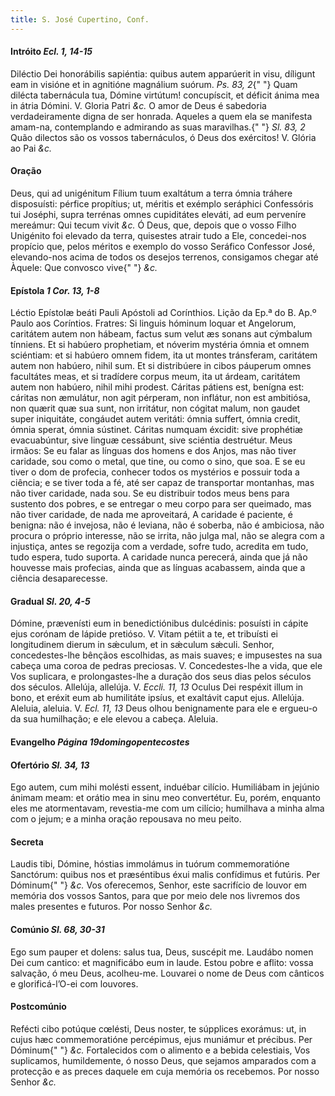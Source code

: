 ```yaml
---
title: S. José Cupertino, Conf.
---
```


<h4 class="text-center">
  Intróito <em>Ecl. 1, 14-15</em>
</h4>
<div class="grid grid-cols-2 gap-5">
  <span class="text-justify">
    Diléctio Dei honorábilis sapiéntia: quibus autem apparúerit in visu,
    díligunt eam in visióne et in agnitióne magnálium suórum. <em>Ps. 83, 2</em>{" "}
    Quam dilécta tabernácula tua, Dómine virtútum! concupíscit, et déficit ánima
    mea in átria Dómini. V. Gloria Patri <em>&c.</em>
  </span>
  <span class="text-justify">
    O amor de Deus é sabedoria verdadeiramente digna de ser honrada. Aqueles a
    quem ela se manifesta amam-na, contemplando e admirando as suas maravilhas.{" "}
    <em>Sl. 83, 2</em> Quão dilectos são os vossos tabernáculos, ó Deus dos
    exércitos! V. Glória ao Pai <em>&c.</em>
  </span>
</div>

<h4 class="text-center">Oração</h4>
<div class="grid grid-cols-2 gap-5">
  <span class="text-justify">
    Deus, qui ad unigénitum Fílium tuum exaltátum a terra ómnia tráhere
    disposuísti: pérfice propítius; ut, méritis et exémplo seráphici Confessóris
    tui Joséphi, supra terrénas omnes cupiditátes eleváti, ad eum perveníre
    mereámur: Qui tecum vivit <em>&c.</em>
  </span>
  <span class="text-justify">
    Ó Deus, que, depois que o vosso Filho Unigénito foi elevado da terra,
    quisestes atrair tudo a Ele, concedei-nos propício que, pelos méritos e
    exemplo do vosso Seráfico Confessor José, elevando-nos acima de todos os
    desejos terrenos, consigamos chegar até Àquele: Que convosco vive{" "}
    <em>&c.</em>
  </span>
</div>

<h4 class="text-center">
  Epístola <em>1 Cor. 13, 1-8</em>
</h4>
<div class="grid grid-cols-2 gap-5">
  <span class="text-justify">
    Léctio Epístolæ beáti Pauli Apóstoli ad Corínthios.
  </span>
  <span class="text-justify">
    Lição da Ep.ª do B. Ap.º Paulo aos Coríntios.
  </span>
  <span class="text-justify">
    Fratres: Si linguis hóminum loquar et Angelorum, caritátem autem non hábeam,
    factus sum velut æs sonans aut cýmbalum tínniens. Et si habúero prophetiam,
    et nóverim mystéria ómnia et omnem sciéntiam: et si habúero omnem fidem, ita
    ut montes tránsferam, caritátem autem non habúero, nihil sum. Et si
    distribúere in cibos páuperum omnes facultátes meas, et si tradídere corpus
    meum, ita ut árdeam, caritátem autem non habúero, nihil mihi prodest.
    Cáritas pátiens est, benígna est: cáritas non æmulátur, non agit pérperam,
    non inflátur, non est ambitiósa, non quærit quæ sua sunt, non irritátur, non
    cógitat malum, non gaudet super iniquitáte, congáudet autem veritáti: ómnia
    suffert, ómnia credit, ómnia sperat, ómnia sústinet. Cáritas numquam
    éxcidit: sive prophétiæ evacuabúntur, sive linguæ cessábunt, sive sciéntia
    destruétur.
  </span>
  <span class="text-justify">
    Meus irmãos: Se eu falar as línguas dos homens e dos Anjos, mas não tiver
    caridade, sou como o metal, que tine, ou como o sino, que soa. E se eu tiver
    o dom de profecia, conhecer todos os mystérios e possuir toda a ciência; e
    se tiver toda a fé, até ser capaz de transportar montanhas, mas não tiver
    caridade, nada sou. Se eu distribuir todos meus bens para sustento dos
    pobres, e se entregar o meu corpo para ser queimado, mas não tiver caridade,
    de nada me aproveitará, A caridade é paciente, é benigna: não é invejosa,
    não é leviana, não é soberba, não é ambiciosa, não procura o próprio
    interesse, não se irrita, não julga mal, não se alegra com a injustiça,
    antes se regozija com a verdade, sofre tudo, acredita em tudo, tudo espera,
    tudo suporta. A caridade nunca perecerá, ainda que já não houvesse mais
    profecias, ainda que as línguas acabassem, ainda que a ciência
    desaparecesse.
  </span>
</div>

<h4 class="text-center">
  Gradual <em>Sl. 20, 4-5</em>
</h4>
<div class="grid grid-cols-2 gap-5">
  <span class="text-justify">
    Dómine, prævenísti eum in benedictiónibus dulcédinis: posuísti in cápite
    ejus corónam de lápide pretióso. V. Vitam pétiit a te, et tribuísti ei
    longitudinem dierum in sǽculum, et in sǽculum sǽculi.
  </span>
  <span class="text-justify">
    Senhor, concedestes-lhe bênçãos escolhidas, as mais suaves; e impusestes na
    sua cabeça uma coroa de pedras preciosas. V. Concedestes-lhe a vida, que ele
    Vos suplicara, e prolongastes-lhe a duração dos seus dias pelos séculos dos
    séculos.
  </span>
  <span class="text-justify">
    Allelúja, allelúja. V. <em>Eccli. 11, 13</em> Oculus Dei respéxit illum in
    bono, et eréxit eum ab humilitáte ipsíus, et exaltávit caput ejus. Allelúja.
  </span>
  <span class="text-justify">
    Aleluia, aleluia. V. <em>Ecl. 11, 13</em> Deus olhou benignamente para ele e
    ergueu-o da sua humilhação; e ele elevou a cabeça. Aleluia.
  </span>
</div>

<h4 class="text-center">
  Evangelho <em>Página 19domingopentecostes</em>
</h4>

<h4 class="text-center">
  Ofertório <em>Sl. 34, 13</em>
</h4>
<div class="grid grid-cols-2 gap-5">
  <span class="text-justify">
    Ego autem, cum mihi molésti essent, induébar cilício. Humiliábam in jejúnio
    ánimam meam: et orátio mea in sinu meo convertétur.
  </span>
  <span class="text-justify">
    Eu, porém, enquanto eles me atormentavam, revestia-me com um cilício;
    humilhava a minha alma com o jejum; e a minha oração repousava no meu peito.
  </span>
</div>

<h4 class="text-center">Secreta</h4>
<div class="grid grid-cols-2 gap-5">
  <span class="text-justify">
    Laudis tibi, Dómine, hóstias immolámus in tuórum commemoratióne Sanctórum:
    quibus nos et præséntibus éxui malis confídimus et futúris. Per Dóminum{" "}
    <em>&c.</em>
  </span>
  <span class="text-justify">
    Vos oferecemos, Senhor, este sacrifício de louvor em memória dos vossos
    Santos, para que por meio dele nos livremos dos males presentes e futuros.
    Por nosso Senhor <em>&c.</em>
  </span>
</div>

<h4 class="text-center">
  Comúnio <em>Sl. 68, 30-31</em>
</h4>
<div class="grid grid-cols-2 gap-5">
  <span class="text-justify">
    Ego sum pauper et dolens: salus tua, Deus, suscépit me. Laudábo nomen Dei
    cum cantico: et magnificábo eum in laude.
  </span>
  <span class="text-justify">
    Estou pobre e aflito: vossa salvação, ó meu Deus, acolheu-me. Louvarei o
    nome de Deus com cânticos e glorificá-l’O-ei com louvores.
  </span>
</div>

<h4 class="text-center">Postcomúnio</h4>
<div class="grid grid-cols-2 gap-5">
  <span class="text-justify">
    Refécti cibo potúque cœlésti, Deus noster, te súpplices exorámus: ut, in
    cujus hæc commemoratióne percépimus, ejus muniámur et précibus. Per Dóminum{" "}
    <em>&c.</em>
  </span>
  <span class="text-justify">
    Fortalecidos com o alimento e a bebida celestiais, Vos suplicamos,
    humildemente, ó nosso Deus, que sejamos amparados com a protecção e as
    preces daquele em cuja memória os recebemos. Por nosso Senhor <em>&c.</em>
  </span>
</div>

